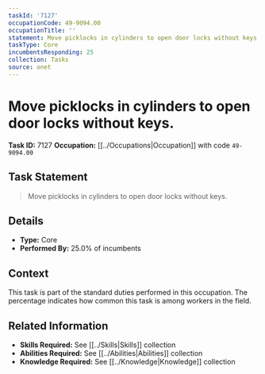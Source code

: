 ```yaml
---
taskId: '7127'
occupationCode: 49-9094.00
occupationTitle: ''
statement: Move picklocks in cylinders to open door locks without keys.
taskType: Core
incumbentsResponding: 25
collection: Tasks
source: onet
---
```

# Move picklocks in cylinders to open door locks without keys.

**Task ID:** 7127
**Occupation:** [[../Occupations|Occupation]] with code `49-9094.00`

## Task Statement

> Move picklocks in cylinders to open door locks without keys.

## Details

- **Type:** Core
- **Performed By:** 25.0% of incumbents

## Context

This task is part of the standard duties performed in this occupation. The percentage indicates how common this task is among workers in the field.

## Related Information

- **Skills Required:** See [[../Skills|Skills]] collection
- **Abilities Required:** See [[../Abilities|Abilities]] collection
- **Knowledge Required:** See [[../Knowledge|Knowledge]] collection
